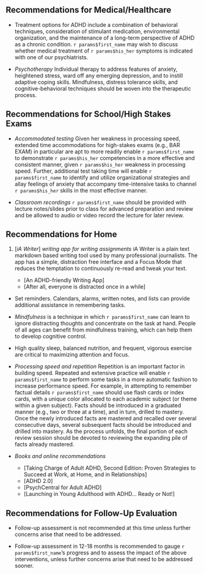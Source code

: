 <!---
 # RECOMMENDATIONS {#sec-recs} 
--->

## Recommendations for Medical/Healthcare

- Treatment options for ADHD include a combination of behavioral techniques, consideration of stimulant medication, environmental organization, and the maintenance of a long-term perspective of ADHD as a chronic condition. `r params$first_name` may wish to discuss whether medical treatment of `r params$his_her` symptoms is indicated with one of our psychiatrists.

- *Psychotherapy* Individual therapy to address features of anxiety, heightened stress, ward off any emerging depression, and to instill adaptive coping skills. Mindfulness, distress tolerance skills, and cognitive-behavioral techniques should be woven into the therapeutic process.

## Recommendations for School/High Stakes Exams

- *Accommodated testing* Given her weakness in processing speed, extended time accommodations for high-stakes exams (e.g., BAR EXAM) in particular are apt to more readily enable `r params$first_name` to demonstrate `r params$his_her` competencies in a more effective and consistent manner, given `r params$his_her` weakness in processing speed. Further, additional test taking time will enable `r params$first_name` to identify and utilize organizational strategies and allay feelings of anxiety that accompany time-intensive tasks to channel `r params$his_her` skills in the most effective manner.

- *Classroom recordings* `r params$first_name` should be provided with lecture notes/slides prior to class for advanced preparation and review and be allowed to audio or video record the lecture for later review.

## Recommendations for Home

1. [*iA Writer*] *writing app for writing assignments* iA Writer is a plain text markdown based writing tool used by many professional journalists. The app has a simple, distraction free interface and a Focus Mode that reduces the temptation to continuously re-read and tweak your text.

   - [An ADHD-friendly Writing App]
   - [After all, everyone is distracted once in a while]

- Set reminders. Calendars, alarms, written notes, and lists can provide additional assistance in remembering tasks.

- *Mindfulness* is a technique in which `r params$first_name` can learn to ignore distracting thoughts and concentrate on the task at hand. People of all ages can benefit from mindfulness training, which can help them to develop cognitive control.

- High quality sleep, balanced nutrition, and frequent, vigorous exercise are critical to maximizing attention and focus.

- *Processing speed and repetition* Repetition is an important factor in building speed. Repeated and extensive practice will enable `r params$first_name` to perform some tasks in a more automatic fashion to increase performance speed. For example, in attempting to remember factual details `r params$first_name` should use flash cards or index cards, with a unique color allocated to each academic subject (or theme within a given subject). Facts should be introduced in a graduated manner (e.g., two or three at a time), and in turn, drilled to mastery. Once the newly introduced facts are mastered and recalled over several consecutive days, several subsequent facts should be introduced and drilled into mastery. As the process unfolds, the final portion of each review session should be devoted to reviewing the expanding pile of facts already mastered.

- *Books and online recommendations*

  - [Taking Charge of Adult ADHD, Second Edition: Proven Strategies to Succeed at Work, at Home, and in Relationships]
  - [ADHD 2.0]
  - [PsychCentral for Adult ADHD]
  - [Launching in Young Adulthood with ADHD... Ready or Not!]

## Recommendations for Follow-Up Evaluation

- Follow-up assessment is not recommended at this time unless further concerns arise that need to be addressed.

- Follow-up assessment in 12-18 months is recommended to gauge `r params$first_name`'s progress and to assess the impact of the above interventions, unless further concerns arise that need to be addressed sooner.
